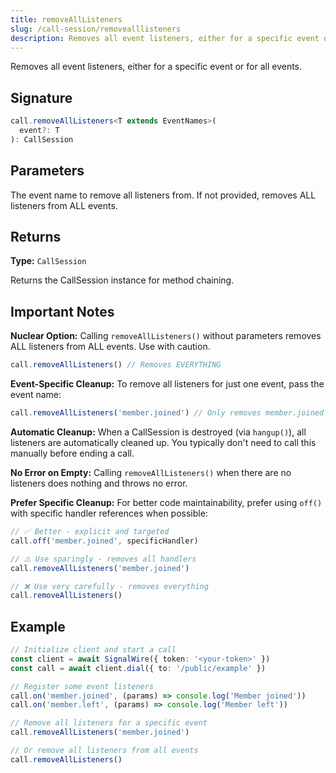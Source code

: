 ```yaml
---
title: removeAllListeners
slug: /call-session/removealllisteners
description: Removes all event listeners, either for a specific event or for all events.
---
```



Removes all event listeners, either for a specific event or for all events.

## Signature

```typescript
call.removeAllListeners<T extends EventNames>(
  event?: T
): CallSession
```

## Parameters

<APIField name="event" type="string">
  The event name to remove all listeners from. If not provided, removes ALL listeners from ALL events.
</APIField>

## Returns

**Type:** `CallSession`

Returns the CallSession instance for method chaining.

## Important Notes

**Nuclear Option:** Calling `removeAllListeners()` without parameters removes ALL listeners from ALL events. Use with caution.

```typescript
call.removeAllListeners() // Removes EVERYTHING
```

**Event-Specific Cleanup:** To remove all listeners for just one event, pass the event name:

```typescript
call.removeAllListeners('member.joined') // Only removes member.joined listeners
```

**Automatic Cleanup:** When a CallSession is destroyed (via `hangup()`), all listeners are automatically cleaned up. You typically don't need to call this manually before ending a call.

**No Error on Empty:** Calling `removeAllListeners()` when there are no listeners does nothing and throws no error.

**Prefer Specific Cleanup:** For better code maintainability, prefer using `off()` with specific handler references when possible:

```typescript
// ✅ Better - explicit and targeted
call.off('member.joined', specificHandler)

// ⚠️ Use sparingly - removes all handlers
call.removeAllListeners('member.joined')

// ❌ Use very carefully - removes everything
call.removeAllListeners()
```

## Example

```typescript
// Initialize client and start a call
const client = await SignalWire({ token: '<your-token>' })
const call = await client.dial({ to: '/public/example' })

// Register some event listeners
call.on('member.joined', (params) => console.log('Member joined'))
call.on('member.left', (params) => console.log('Member left'))

// Remove all listeners for a specific event
call.removeAllListeners('member.joined')

// Or remove all listeners from all events
call.removeAllListeners()
```
